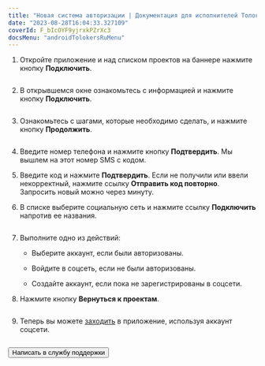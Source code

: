 ```yaml
---
title: "Новая система авторизации | Документация для исполнителей Толоки"
date: "2023-08-28T16:04:33.327109"
coverId: F_bIcOYF9yjrxkPZrXc3
docsMenu: "androidTolokersRuMenu"
---
```



<RuNewAuthorizationContent/>

1. Откройте приложение и над списком проектов на баннере нажмите кнопку **Подключить**.

    <Cut title="Как это выглядит — баннер">

    <Image width="400px" withBackground imageId="9ed51101b4512dd4d4b675296de2f4ef" alt="" />

    </Cut>

2. В открывшемся окне ознакомьтесь с информацией и нажмите кнопку **Подключить**.

    <Cut title="Как это выглядит — информация">

    <Image width="400px" withBackground imageId="76982502497c36108d23043ae773ec61" alt="" />

    </Cut>

3. Ознакомьтесь с шагами, которые необходимо сделать, и нажмите кнопку **Продолжить**.

    <Cut title="Как это выглядит — необходимые шаги">

    <Image width="400px" withBackground imageId="8ff843ff6c4b39d9f0316b2a9e004dda" alt="" />

    </Cut>

4. Введите номер телефона и нажмите кнопку **Подтвердить**. Мы вышлем на этот номер SMS с кодом.

5. Введите код и нажмите **Подтвердить**. Если не получили или ввели некорректный, нажмите ссылку **Отправить код повторно**. Запросить новый можно через минуту.

6. В списке выберите социальную сеть и нажмите ссылку **Подключить** напротив ее названия.

    <Cut title="Как это выглядит — выбор соцсети">

    <Image width="400px" withBackground imageId="72b28a9a209b8f721de71c38528d26d8" alt="" />

    </Cut>

7. Выполните одно из действий:

    - Выберите аккаунт, если были авторизованы.

    - Войдите в соцсеть, если не были авторизованы.

    - Создайте аккаунт, если пока не зарегистрированы в соцсети.

8. Нажмите кнопку **Вернуться к проектам**.

    <Cut title="Как это выглядит — успешная миграция">

    <Image width="400px" withBackground imageId="dc89d3b83d97784e1735beaf41feb368" alt="" />

    </Cut>

9. Теперь вы можете [заходить](../auth#authorization) в приложение, используя аккаунт соцсети.

    <Cut title="Как это выглядит — связанные учетные записи">

    <Image width="700px" withBackground imageId="e78d51078a4f8838894575113b1f7b99" alt="" />

    </Cut>

<Button view="defaultInverse" size="l" type="link" url="../troubleshooting/support?form-source=new-authorization">Написать в службу поддержки</Button>